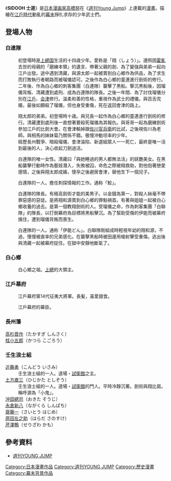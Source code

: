 {{Expand language|ja|time=2017-02-04}}
{{Infobox animanga/Headerofja
|title= SIDOOH 士道
|image= Sidooh01.jpg
|size= 
|caption= 中文版第1卷封面
|japanese= 
|english= 
|kana= 
|romaji= 
|genre= [[青年漫畫|青年漫畫]]
}}
{{Infobox animanga/Manga
|作者= [[高橋努|高橋努]]
|出版社= {{flagicon|Japan}} [[集英社|集英社]]<br />{{flagicon|Hong Kong}} [[玉皇朝|玉皇朝]]
|連載雜誌= [[週刊Young_Jump|週刊Young Jump]]
|開始= 2005年6月
|結束= 2011年4月
|冊數= 全25卷
}}
{{Infobox animanga/Footerofja}}

《'''SIDOOH 士道'''》是[[日本|日本]][[漫画家|漫画家]][[高橋努|高橋努]]在《[[週刊Young_Jump|週刊Young Jump]]》上連載的[[漫畫|漫畫]]。描繪在[[江戶時代|江戶時代]]動亂的[[幕末|幕末]]掙扎求存的少年武士們。

== 登場人物 ==
=== 白連隊 ===
; {{nihongo|雪村翔太郎|雪村翔太郎（ゆきむら しょうたろう）}}
: 初登場時是[[上總国|上總国]]生活的十四歳少年。愛称是「翔（しょう）」。遵照因[[霍亂|霍亂]]去世的母親的「磨練本領」的遺言、帶著父親的劍、為了變強與弟弟一起向江戶出發。途中遇到清藏，與源太郎一起被賣到白心鄉作為供品，為了求生而打敗執行者朝路而被瑠儀認可。之後作為白心鄉的童連進行劍術的修行。二年後、作為白心鄉的刺客集團（白連隊）襲擊了黒船。撃沉黒船後，因瑠儀背叛、清藏遭到處刑、成為白連隊的隊長。之後一年間、為了討伐瑠儀分別在[[江戶|江戶]]、[[会津|会津]]修行。溫柔和善的性格，重視作為武士的禮儀。與百舌完婚，最後如願殺了瑠儀，但也身受重傷，死在返回會津的路上。 

; {{nihongo|雪村源太郎|雪村源太郎（ゆきむら げんたろう）}}
: 翔太郎的弟弟。初登場時十歳。與兄長一起作為白心鄉的童連進行劍術的修行。清藏遭到處刑後一直想著要殺死瑠儀為其報仇。與哥哥一起為磨練劍術參加江戶的比劍大會。在會津輸掉跟[[佐川官兵衛|佐川官兵衛]]的比試，之後視佐川為老師。與相馬的妹妹菊乃關係不錯。傲慢沖動坦率的少年。
: 經歷長州戰爭、暗殺瑠儀、會津淪陷、新選組眾人一一死亡，最終是唯一活到最後的人，決心收起刀劍過活。

; {{nihongo|百舌|百舌（もず）}}
: 白連隊的唯一女性。清藏曰「與她睡過的男人都無法活」的妖艷美女。在黑船襲擊行動時作為藝妓潛入，失敗被囚，命危之際被翔救助，對他抱著戀愛感情，之後與翔太郎成婚，懷孕之後避居會津，替他生下一個兒子。

; {{nihongo|鮫島太助|鮫島太助（さめじま たすけ）}}
: 白連隊的一人。擔任刺探情報的工作。通称「鮫」。

; {{nihongo|朝倉清藏|朝倉清蔵（あさくら きよぞう）}}
: 白連隊的隊長。有極高劍術才能的美男子。以金錢為第一，對殺人絲毫不帶罪惡感的惡徒。是將翔和源賣到白心鄉的罪魁禍首。有著與姐姐一起被白心鄉收養的過去。是第一個教翔劍術的人。受瑠儀之命，作為刺客集團「白聯隊」的隊長，以打倒幕府為目標將黑船擊沉。為了幫助受傷的伊能而被幕府擒住，遭到瑠儀背叛而喪生。

; {{nihongo|伊能謙之助|伊能謙之助（いのう けんのすけ）}}
: 白連隊的一人。通称「伊能どん」。白聯隊剛組成時輕視年幼的翔和源，不過，慢慢被直率的兄弟感化。在襲擊黑船時被田邊用槍射擊受重傷。逃出後與清藏一起被幕府捉住。在獄中安靜地斷氣了。

=== 白心鄉 ===
; {{nihongo|瑠儀|瑠儀（るぎ）}}
: 白心鄉之祖。[[上總|上總]]的大領主。

; {{nihongo|那鴨|那鴨（ながも）}}

; {{nihongo|桐竹九十九|桐竹九十九（きりたけ つくも）}}

; {{nihongo|朝倉雫|朝倉雫（あさくら しずく）}}

=== 江戶幕府 ===
; {{nihongo|[[德川家茂|德川家茂]]|徳川家茂（とくがわ いえもち）}}
: 江戶幕府第14代征夷大將軍。長髪，喜愛甜食。

; {{nihongo|[[井伊直弼|井伊直弼]]|井伊直弼（いい なおすけ）}}

; {{nihongo|[[酒井忠義|酒井忠義]]|酒井忠義（さかい ただあき）}}

; {{nihongo|堀彦五郎|堀彦五郎（ほり ひこごろう）}}

; {{nihongo|田邊道孝|田辺道孝（たなべ みちたか）}}

; {{nihongo|[[勝海舟|勝海舟]]|勝海舟（かつ かいしゅう）}}
: 江戶幕府的幕臣。

=== 長州藩 ===
; [[高杉晋作|高杉晋作]]（たかすぎ しんさく）
; [[桂小五郎|桂小五郎]]（かつら こごろう）

=== 壬生浪士組 ===
; [[近藤勇|近藤勇]]（こんどう いさみ）
: 壬生浪士組的一人。道場・[[試衛館|試衛館]]之主。
; [[土方歲三|土方歲三]]（ひじかた としぞう）
: 壬生浪士組的一人。道場・[[試衛館|試衛館]]的門人。平時冷靜沉著。劍術與翔比肩。稱呼源為「小鬼」。
; [[沖田總司|沖田總司]]（おきた そうじ）
; [[永倉新八|永倉新八]]（ながくら しんぱち）
; [[齋藤一|齋藤一]]（さいとう はじめ）
; [[原田左之助|原田左之助]]（はらだ さのすけ）
; [[芹澤鴨|芹澤鴨]]（せりざわ かも）

== 參考資料 ==
*{{ja}}[http://yj.shueisha.co.jp/manga/sidooh/ 週刊YOUNG JUMP]{{Wayback|url=http://yj.shueisha.co.jp/manga/sidooh/ |date=20090418073245 }}


{{DEFAULTSORT:Sidooh}}
[[Category:日本漫畫作品|Category:日本漫畫作品]]
[[Category:週刊YOUNG_JUMP|Category:週刊YOUNG JUMP]]
[[Category:歷史漫畫|Category:歷史漫畫]]
[[Category:幕末背景作品|Category:幕末背景作品]]